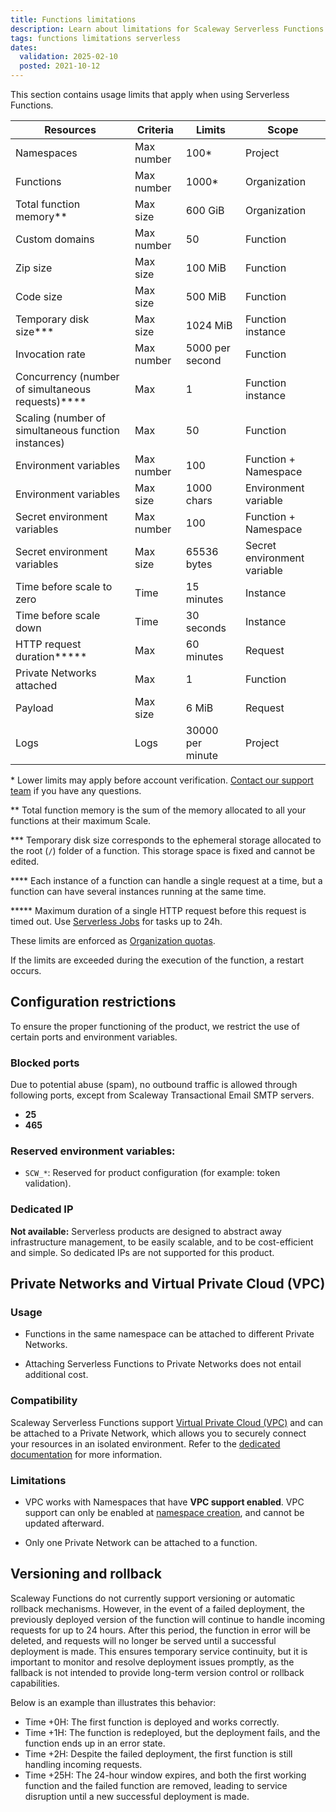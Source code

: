 ```yaml
---
title: Functions limitations
description: Learn about limitations for Scaleway Serverless Functions including resource and execution constraints.
tags: functions limitations serverless
dates:
  validation: 2025-02-10
  posted: 2021-10-12
---
```


This section contains usage limits that apply when using Serverless Functions.

| Resources                                           | Criteria   | Limits           | Scope                       |
|-----------------------------------------------------|------------|------------------|-----------------------------|
| Namespaces                                          | Max number | 100*             | Project                     |
| Functions                                           | Max number | 1000*            | Organization                |
| Total function memory\**                            | Max size   | 600 GiB          | Organization                |
| Custom domains                                      | Max number | 50               | Function                    |
| Zip size                                            | Max size   | 100 MiB          | Function                    |
| Code size                                           | Max size   | 500 MiB          | Function                    |
| Temporary disk size\***                             | Max size   | 1024 MiB         | Function instance           |
| Invocation rate                                     | Max number | 5000 per second  | Function                    |
| Concurrency (number of simultaneous requests)\****  | Max        | 1                | Function instance           |
| Scaling (number of simultaneous function instances) | Max        | 50               | Function                    |
| Environment variables                               | Max number | 100              | Function + Namespace        |
| Environment variables                               | Max size   | 1000 chars       | Environment variable        |
| Secret environment variables                        | Max number | 100              | Function + Namespace        |
| Secret environment variables                        | Max size   | 65536 bytes      | Secret environment variable |
| Time before scale to zero                           | Time       | 15 minutes       | Instance                    |
| Time before scale down                              | Time       | 30 seconds       | Instance                    |
| HTTP request duration\*****                         | Max        | 60 minutes       | Request                     |
| Private Networks attached                           | Max        | 1                | Function                    |
| Payload                                             | Max size   | 6 MiB            | Request                     |
| Logs                                                | Logs       | 30000 per minute | Project                     |

\* Lower limits may apply before account verification. [Contact our support team](https://console.scaleway.com/support) if you have any questions.

\** Total function memory is the sum of the memory allocated to all your functions at their maximum Scale.

\*** Temporary disk size corresponds to the ephemeral storage allocated to the root (`/`) folder of a function. This storage space is fixed and cannot be edited.

\**** Each instance of a function can handle a single request at a time, but a function can have several instances running at the same time.

\***** Maximum duration of a single HTTP request before this request is timed out. Use [Serverless Jobs](/serverless-jobs/) for tasks up to 24h.

These limits are enforced as [Organization quotas](/organizations-and-projects/additional-content/organization-quotas/#serverless-functions).

If the limits are exceeded during the execution of the function, a restart occurs.

## Configuration restrictions

To ensure the proper functioning of the product, we restrict the use of certain ports and environment variables.

### Blocked ports

Due to potential abuse (spam), no outbound traffic is allowed through following ports, except from Scaleway Transactional Email SMTP servers.

* **25**
* **465**

### Reserved environment variables:
* `SCW_*`: Reserved for product configuration (for example: token validation).

### Dedicated IP

**Not available:** Serverless products are designed to abstract away infrastructure management, to be easily scalable, and to be cost-efficient and simple. So dedicated IPs are not supported for this product.

## Private Networks and Virtual Private Cloud (VPC)

### Usage

- Functions in the same namespace can be attached to different Private Networks.

- Attaching Serverless Functions to Private Networks does not entail additional cost.

### Compatibility

Scaleway Serverless Functions support [Virtual Private Cloud (VPC)](/vpc/) and can be attached to a Private Network, which allows you to securely connect your resources in an isolated environment. Refer to the [dedicated documentation](/serverless-functions/how-to/use-private-networks/) for more information.

### Limitations

- VPC works with Namespaces that have **VPC support enabled**. VPC support can only be enabled at [namespace creation](/serverless-functions/how-to/create-manage-delete-functions-namespace/#creating-a-serverless-functions-namespace), and cannot be updated afterward.

- Only one Private Network can be attached to a function.

## Versioning and rollback

Scaleway Functions do not currently support versioning or automatic rollback mechanisms.
However, in the event of a failed deployment, the previously deployed version of the function will continue to handle
incoming requests for up to 24 hours. After this period, the function in error will be deleted, and requests will no
longer be served until a successful deployment is made. This ensures temporary service continuity, but it is important
to monitor and resolve deployment issues promptly, as the fallback is not intended to provide long-term version control
or rollback capabilities.

Below is an example than illustrates this behavior:

* Time +0H: The first function is deployed and works correctly.
* Time +1H: The function is redeployed, but the deployment fails, and the function ends up in an error state.
* Time +2H: Despite the failed deployment, the first function is still handling incoming requests.
* Time +25H: The 24-hour window expires, and both the first working function and the failed function are removed,
leading to service disruption until a new successful deployment is made.
